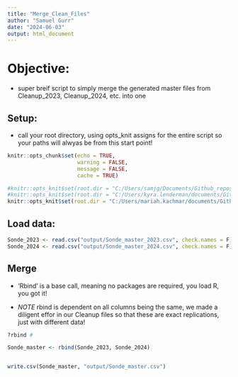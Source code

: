 ```yaml
---
title: "Merge_Clean_Files"
author: "Samuel Gurr"
date: "2024-06-03"
output: html_document
---
```


# Objective:

* super breif script to simply merge the generated master files from Cleanup_2023, Cleanup_2024, etc. into one


## Setup: 

* call your root directory, using opts_knit assigns for the entire script so your paths will alwyas be from this start point!

```r
knitr::opts_chunk$set(echo = TRUE, 
                      warning = FALSE, 
                      message = FALSE, 
                      cache = TRUE)

#knitr::opts_knit$set(root.dir = "C:/Users/samjg/Documents/Github_repositories/EAD-ASEB_EPA_LISS_Disease_Surveillance/Sonde_Data")
#knitr::opts_knit$set(root.dir = "C:/Users/kyra.lenderman/documents/Github/EAD-ASEB_EPA_LISS_Disease_Surveillance/Sonde_Data")
knitr::opts_knit$set(root.dir = "C:/Users/mariah.kachmar/documents/Github/EAD-ASEB_EPA_LISS_Disease_Surveillance/Sonde_Data")

```


## Load data:

```r

Sonde_2023 <- read.csv("output/Sonde_master_2023.csv", check.names = F) %>% dplyr::select(-1)
Sonde_2024 <- read.csv("output/Sonde_master_2024.csv", check.names = F) %>% dplyr::select(-1)

```
## Merge 

* 'Rbind' is a base call, meaning no packages are required, you load R, you got it!

* *NOTE* rbind is dependent on all columns being the same, we made a diligent effor in our Cleanup files so that these are exact replications, just with different data!

```r

?rbind # 

Sonde_master <- rbind(Sonde_2023, Sonde_2024)


write.csv(Sonde_master, "output/Sonde_master.csv")
```
